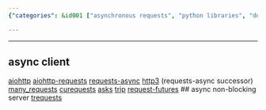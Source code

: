```yaml
---
{"categories": &id001 ["asynchronous requests", "python libraries", "delay management", "proxies", "aiohttp", "aiohttp-requests", "requests-async", "http3", "many_requests", "curequests", "asks", "trip", "request-futures", "asynchronous non-blocking servers", "trequests"], "category": "Asynchronous Requests", "date": "2022-10-07 20:15:11", "description": "This article explores different Python libraries for managing asynchronous requests, specifically useful in dealing with delays caused by proxy conflicts. Libraries covered include aiohttp, aiohttp-requests, requests-async (and its successor http3), many_requests, curequests, asks, trip, and request-futures. Additionally, the article delves into asynchronous non-blocking servers, with a focus on trequests.", "tags": *id001, "title": "async requests with python, used for clash multiple proxy delays"}

---
```


------
## async client
[aiohttp](https://pypi.org/project/aiohttp/)
[aiohttp-requests](https://pypi.org/project/aiohttp-requests/)
[requests-async](https://pypi.org/project/requests-async/#:~:text=requests-async%201%20Requirements%20Python%203.6%2B%202%20Installation%20%24,5%20Mock%20Requests%20...%206%20Test%20Client%20)
[http3](https://pypi.org/project/http3/) (requests-async successor)
[many_requests](https://github.com/joshlk/many_requests)
[curequests](https://github.com/guyskk/curequests)
[asks](https://github.com/theelous3/asks)
[trip](https://github.com/littlecodersh/trip)
[request-futures](https://github.com/ross/requests-futures)
## async non-blocking server
[trequests](https://github.com/1stvamp/trequests)
